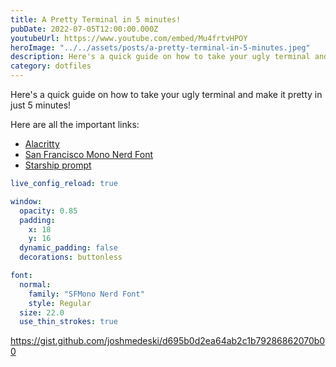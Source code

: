 ```yaml
---
title: A Pretty Terminal in 5 minutes!
pubDate: 2022-07-05T12:00:00.000Z
youtubeUrl: https://www.youtube.com/embed/Mu4frtvHPOY
heroImage: "../../assets/posts/a-pretty-terminal-in-5-minutes.jpeg"
description: Here's a quick guide on how to take your ugly terminal and make it pretty in just 5 minutes!
category: dotfiles
---
```


Here's a quick guide on how to take your ugly terminal and make it pretty in just 5 minutes!

Here are all the important links:

- [Alacritty](https://alacritty.org)
- [San Francisco Mono Nerd Font](https://github.com/epk/SF-Mono-Nerd-Font)
- [Starship prompt](https://starship.rs)

```yaml
live_config_reload: true

window:
  opacity: 0.85
  padding:
    x: 18
    y: 16
  dynamic_padding: false
  decorations: buttonless

font:
  normal:
    family: "SFMono Nerd Font"
    style: Regular
  size: 22.0
  use_thin_strokes: true
```

https://gist.github.com/joshmedeski/d695b0d2ea64ab2c1b79286862070b00
